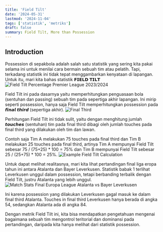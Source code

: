 ```yaml
---
title: 'Field Tilt'
date: '2024-05-31'
lastmod: '2024-11-04'
tags: ['statistik', 'metriks']
draft: false
summary: Field Tilt, More than Possession
---
```


## Introduction

Possession di sepakbola adalah salah satu statistik yang sering kita pakai selama ini  untuk menilai cara bermain sebuah tim atau pelatih. Tapi, terkadang statistik ini tidak tepat menggambarkan kenyataan di lapangan. Untuk itu, mari kita bahas statistik 𝗙𝗜𝗘𝗟𝗗 𝗧𝗜𝗟𝗧
![Field Tilt Percentage Premier League 2023/2024](/static/images/field_tilt.png)


Field Tilt ini pada dasarnya yaitu memperhitungkan penguasaan bola (sentuhan dan passing) sebuah tim pada sepertiga akhir lapangan. Ini mirip seperti possession, hanya saja Field Tilt memperhitungkan possession pada 𝙛𝙞𝙣𝙖𝙡 𝙩𝙝𝙞𝙧𝙙 (sepertiga akhir).
![Final Third](/static/images/final_third.png)


Perhitungan Field Tilt ini tidak sulit, yaitu dengan menghitung jumlah 𝙩𝙤𝙪𝙘𝙝𝙚𝙨 (sentuhan) tim pada final third dibagi oleh jumlah touches pada final third yang dilakukan oleh tim dan lawan.

Contoh saja Tim A melakukan 75 touches pada final third dan Tim B melakukan 25 touches pada final third, artinya Tim A mempunyai Field Tilt sebesar 75 / (75+25) * 100 = 75% dan Tim B mempunyai Field Tilt sebesar 25 / (25+75) * 100 = 25%.
![Example Field Tilt Calculation](/static/images/example_field_tilt_calculation.png)


Untuk dapat melihat realitasnya, mari kita lihat pertandingan final liga eropa tahun ini antara Atalanta dan Bayer Leverkusen. Statistik babak 1 terlihat Leverkusen unggul dalam possession, tetapi berbanding terbalik dengan Field Tilt, justru Atalanta yang lebih unggul.
![Match Stats Final Europa League Atalanta vs Bayer Leverkusen](/static/images/match_stats_ata_b04.png)

Ini karena possession yang dilakukan Leverkusen gagal masuk ke dalam final third Atalanta. Touches in final third Leverkusen hanya berada di angka 54, sedangkan Atalanta ada di angka 84.

Dengan metrik Field Tilt ini, kita bisa mendapatkan pengetahuan mengenai bagaimana sebuah tim mengontrol teritorial  dan dominansi pada pertandingan, daripada kita hanya melihat dari statistik possession.